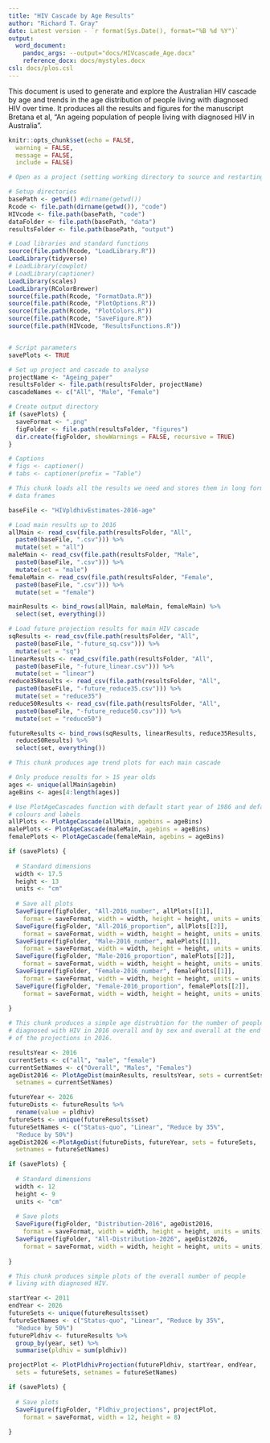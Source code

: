 ```yaml
---
title: "HIV Cascade by Age Results"
author: "Richard T. Gray"
date: Latest version - `r format(Sys.Date(), format="%B %d %Y")`
output:
  word_document:
    pandoc_args: --output="docs/HIVcascade_Age.docx"
    reference_docx: docs/mystyles.docx
csl: docs/plos.csl
---
```


This document is used to generate and explore the Australian HIV cascade
by age and trends in the age distribution of people living with diagnosed
HIV over time. It produces all the results and figures for the manuscript
Bretana et al, "An ageing population of people living with diagnosed HIV in 
Australia".

```r
knitr::opts_chunk$set(echo = FALSE, 
  warning = FALSE, 
  message = FALSE, 
  include = FALSE) 
```

```r
# Open as a project (setting working directory to source and restarting R)

# Setup directories
basePath <- getwd() #dirname(getwd())
Rcode <- file.path(dirname(getwd()), "code")
HIVcode <- file.path(basePath, "code") 
dataFolder <- file.path(basePath, "data")
resultsFolder <- file.path(basePath, "output")

# Load libraries and standard functions
source(file.path(Rcode, "LoadLibrary.R"))
LoadLibrary(tidyverse)
# LoadLibrary(cowplot)
# LoadLibrary(captioner)
LoadLibrary(scales)
LoadLibrary(RColorBrewer)
source(file.path(Rcode, "FormatData.R"))
source(file.path(Rcode, "PlotOptions.R"))
source(file.path(Rcode, "PlotColors.R"))
source(file.path(Rcode, "SaveFigure.R"))
source(file.path(HIVcode, "ResultsFunctions.R"))


# Script parameters
savePlots <- TRUE

# Set up project and cascade to analyse
projectName <- "Ageing_paper"  
resultsFolder <- file.path(resultsFolder, projectName)
cascadeNames <- c("All", "Male", "Female")

# Create output directory
if (savePlots) {
  saveFormat <- ".png"
  figFolder <- file.path(resultsFolder, "figures")
  dir.create(figFolder, showWarnings = FALSE, recursive = TRUE)
}

# Captions
# figs <- captioner()
# tabs <- captioner(prefix = "Table")

```

```r
# This chunk loads all the results we need and stores them in long form 
# data frames

baseFile <- "HIVpldhivEstimates-2016-age"

# Load main results up to 2016
allMain <- read_csv(file.path(resultsFolder, "All",
  paste0(baseFile, ".csv"))) %>%
  mutate(set = "all")
maleMain <- read_csv(file.path(resultsFolder, "Male",
  paste0(baseFile, ".csv"))) %>%
  mutate(set = "male")
femaleMain <- read_csv(file.path(resultsFolder, "Female",
  paste0(baseFile, ".csv"))) %>%
  mutate(set = "female")

mainResults <- bind_rows(allMain, maleMain, femaleMain) %>%
  select(set, everything())

# Load future projection results for main HIV cascade
sqResults <- read_csv(file.path(resultsFolder, "All",
  paste0(baseFile, "-future_sq.csv"))) %>%
  mutate(set = "sq")
linearResults <- read_csv(file.path(resultsFolder, "All",
  paste0(baseFile, "-future_linear.csv"))) %>%
  mutate(set = "linear")
reduce35Results <- read_csv(file.path(resultsFolder, "All",
  paste0(baseFile, "-future_reduce35.csv"))) %>%
  mutate(set = "reduce35")
reduce50Results <- read_csv(file.path(resultsFolder, "All",
  paste0(baseFile, "-future_reduce50.csv"))) %>%
  mutate(set = "reduce50")

futureResults <- bind_rows(sqResults, linearResults, reduce35Results,
  reduce50Results) %>%
  select(set, everything())

```

```r
# This chunk produces age trend plots for each main cascade

# Only produce results for > 15 year olds
ages <- unique(allMain$agebin)
ageBins <- ages[4:length(ages)]

# Use PlotAgeCascades function with default start year of 1986 and default
# colours and labels
allPlots <- PlotAgeCascade(allMain, agebins = ageBins)
malePlots <- PlotAgeCascade(maleMain, agebins = ageBins)
femalePlots <- PlotAgeCascade(femaleMain, agebins = ageBins)

if (savePlots) {
  
  # Standard dimensions
  width <- 17.5
  height <- 13
  units <- "cm"
  
  # Save all plots
  SaveFigure(figFolder, "All-2016_number", allPlots[[1]],
    format = saveFormat, width = width, height = height, units = units)
  SaveFigure(figFolder, "All-2016_proportion", allPlots[[2]],
    format = saveFormat, width = width, height = height, units = units)
  SaveFigure(figFolder, "Male-2016_number", malePlots[[1]],
    format = saveFormat, width = width, height = height, units = units)
  SaveFigure(figFolder, "Male-2016_proportion", malePlots[[2]],
    format = saveFormat, width = width, height = height, units = units)
  SaveFigure(figFolder, "Female-2016_number", femalePlots[[1]],
    format = saveFormat, width = width, height = height, units = units)
  SaveFigure(figFolder, "Female-2016_proportion", femalePlots[[2]],
    format = saveFormat, width = width, height = height, units = units)
  
}
```

```r
# This chunk produces a simple age distrubtion for the number of people
# diagnosed with HIV in 2016 overall and by sex and overall at the end
# of the projections in 2016. 

resultsYear <- 2016
currentSets <- c("all", "male", "female")
currentSetNames <- c("Overall", "Males", "Females")
ageDist2016 <- PlotAgeDist(mainResults, resultsYear, sets = currentSets,
  setnames = currentSetNames)

futureYear <- 2026
futureDists <- futureResults %>%
  rename(value = pldhiv)
futureSets <- unique(futureResults$set)
futureSetNames <- c("Status-quo", "Linear", "Reduce by 35%", 
  "Reduce by 50%")
ageDist2026 <-PlotAgeDist(futureDists, futureYear, sets = futureSets,
  setnames = futureSetNames)

if (savePlots) {
  
  # Standard dimensions
  width <- 12
  height <- 9
  units <- "cm"
  
  # Save plots
  SaveFigure(figFolder, "Distribution-2016", ageDist2016,
    format = saveFormat, width = width, height = height, units = units)
  SaveFigure(figFolder, "All-Distribution-2026", ageDist2026,
    format = saveFormat, width = width, height = height, units = units)
  
}
```

```r
# This chunk produces simple plots of the overall number of people
# living with diagnosed HIV. 

startYear <- 2011
endYear <- 2026
futureSets <- unique(futureResults$set)
futureSetNames <- c("Status-quo", "Linear", "Reduce by 35%", 
  "Reduce by 50%")
futurePldhiv <- futureResults %>% 
  group_by(year, set) %>%
  summarise(pldhiv = sum(pldhiv))

projectPlot <- PlotPldhivProjection(futurePldhiv, startYear, endYear, 
  sets = futureSets, setnames = futureSetNames)

if (savePlots) {
  
  # Save plots
  SaveFigure(figFolder, "Pldhiv_projections", projectPlot,
    format = saveFormat, width = 12, height = 8)
  
}
```

